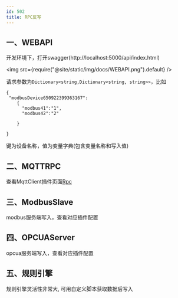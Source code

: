 ```yaml
---
id: 502
title: RPC反写
---
```




## 一、WEBAPI

开发环境下，打开swagger(http://localhost:5000/api/index.html)


<img src={require("@site/static/img/docs/WEBAPI.png").default} />

请求参数为``Dictionary<string,Dictionary<string, string>>``，比如

```
{
 "modbusDevice650922399363167":
    {
      "modbus41":"1",
      "modbus42":"2"
      
    }
    
}

```

键为设备名称，值为变量字典(包含变量名称和写入值)


## 二、MQTTRPC

查看MqttClient插件页面[Rpc](./MqttClient.mdx#四rpc) 

## 三、ModbusSlave

modbus服务端写入，查看对应插件配置

## 四、OPCUAServer

opcua服务端写入，查看对应插件配置

## 五、规则引擎

规则引擎灵活性非常大, 可用自定义脚本获取数据后写入